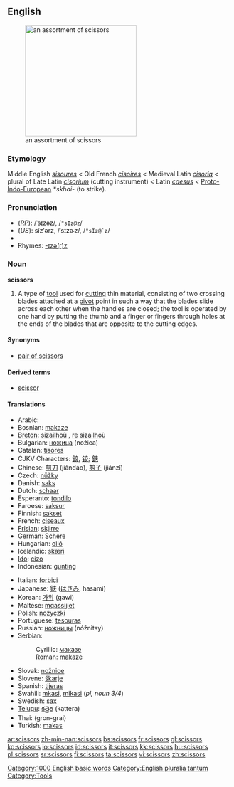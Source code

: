 ==English==
[[Image:Nozyczki4.jpg|thumb|right|250px|an assortment of scissors]]
===Etymology===
Middle English ''[[sisoures]]'' < Old French ''[[cisoires]]'' < Medieval Latin ''[[cisoria]]'' < plural of Late Latin ''[[cisorium]]'' (cutting instrument) < Latin ''[[caesus]]'' < [[Proto-Indo-European]] ''*skhai-'' (to strike).

===Pronunciation===
*(''[[RP]]''): /ˈsɪzəz/, /<tt>"sIz@z</tt>/
*(''US''): sĭzʹərz, /ˈsɪzɚz/, /<tt>"sIz@`z</tt>/
*{{audio|en-us-scissors.ogg|Audio (US)}}
*Rhymes: [[Rhymes:English:-ɪzə(r)z|-ɪzə(r)z]]

===Noun===
'''scissors''' {{pluralonly}}

# A type of [[tool]] used for [[cut]]ting thin material, consisting of two crossing blades attached at a [[pivot]] point in such a way that the blades slide across each other when the handles are closed; the tool is operated by one hand by putting the thumb and a finger or fingers through holes at the ends of the blades that are opposite to the cutting edges.

====Synonyms====
*[[pair of scissors]]

====Derived terms====
*[[scissor]]<!--attributive form and verb-->

====Translations====
{{top}}
*Arabic: {{ARchar|[[مقصّ]]}} {{IPAchar|(miqáʂʂ)}} {{m}}
*Bosnian: [[makaze#Bosnian|makaze]] {{fpl}}
*[[Breton]]: [[sizailhoù]] {{fpl}}, [[re]] [[sizailhoù]]
*Bulgarian: [[ножица]] (nožica) {{f}}
*Catalan: [[tisores]] {{fpl}}
*CJKV Characters: [[鉸]], [[铰]]; [[鋏]]
*Chinese: [[剪刀]] (jiǎndāo), [[剪子]] (jiǎnzǐ)
*Czech: [[nůžky]] {{fpl}}
*Danish: [[saks]] {{c}}
*Dutch: [[schaar]] {{f}}
*Esperanto: [[tondilo]]
*Faroese: [[saksur]] {{m}}
*Finnish: [[sakset]] {{p}}
*French: [[ciseaux]] {{mpl}}
*[[Frisian]]: [[skjirre]]
*German: [[Schere]] {{f}}
*Hungarian: [[olló]]
*Icelandic: [[skæri]] {{npl}}
*[[Ido]]: [[cizo]]
*Indonesian: [[gunting]]
{{mid}}
*Italian: [[forbici]] {{fpl}}
*Japanese: [[鋏]] ([[はさみ]], hasami)
*Korean: [[가위]] (gawi)
*Maltese: [[mqassijiet]] {{mpl}}
*Polish: [[nożyczki]] {{p}}
*Portuguese: [[tesouras]] {{fpl}}
*Russian: [[ножницы]] (nóžnitsy) {{fpl}}
*Serbian:
*:Cyrillic: [[маказе#Serbian|маказе]] {{fpl}}
*:Roman: [[makaze#Serbian|makaze]] {{fpl}}
*Slovak: [[nožnice]] {{fpl}}
*Slovene: [[škarje]] {{fpl}}
*Spanish: [[tijeras]] {{fpl}}
*Swahili: [[mkasi]], [[mikasi]] (''pl, noun 3/4'')
*Swedish: [[sax]] {{s}}
*[[Telugu]]: [[కత్తెర]] (kattera)
*Thai: {{THchar|[[กรรไกร]]}} (gron-grai)
*Turkish: [[makas]]
{{bottom}}

[[Category:1000 English basic words]]
[[Category:English pluralia tantum]]
[[Category:Tools]]

[[ar:scissors]]
[[zh-min-nan:scissors]]
[[bs:scissors]]
[[fr:scissors]]
[[gl:scissors]]
[[ko:scissors]]
[[io:scissors]]
[[id:scissors]]
[[it:scissors]]
[[kk:scissors]]
[[hu:scissors]]
[[pl:scissors]]
[[sr:scissors]]
[[fi:scissors]]
[[ta:scissors]]
[[vi:scissors]]
[[zh:scissors]]